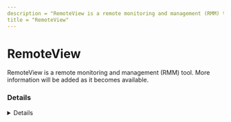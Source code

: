```yaml
---
description = "RemoteView is a remote monitoring and management (RMM) tool. More information will be added as it becomes available."
title = "RemoteView"
---
```




# RemoteView

RemoteView is a remote monitoring and management (RMM) tool. More information will be added as it becomes available.

### Details
<Details author={""}
         category={""}
         created={""}
         website={""}
         lastModified={"2-9-2024"}
         privileges={""}
         free={ false }
         verification={ false }
/>

#### Installation Paths
<Card code={ ["remoteview.exe", "rv.exe", "rvagent.exe", "rvagtray.exe"] }/>





### Forensic Artifacts




#### Network Artifacts
<EuiSpacer size="xl"/>
<NetworkArtifactsTable data={ [{"Description": "Known remote domains", "Domains": ["*content.rview.com", "*.rview.com", "content.rview.com"], "Ports": []}] }/>




### Detections
- Detects potential network activity of RemoteView RMM tool
  - [Sigma Rule](https://github.com/magicsword-io/LOLRMM/blob/main/detections/sigma/remoteview_network_sigma.yml)
- Detects potential processes activity of RemoteView RMM tool
  - [Sigma Rule](https://github.com/magicsword-io/LOLRMM/blob/main/detections/sigma/remoteview_processes_sigma.yml)

### References
- [https://help.rview.com/hc/en-us/articles/360005175994--RemoteView-Server-list-for-firewall](https://help.rview.com/hc/en-us/articles/360005175994--RemoteView-Server-list-for-firewall)


